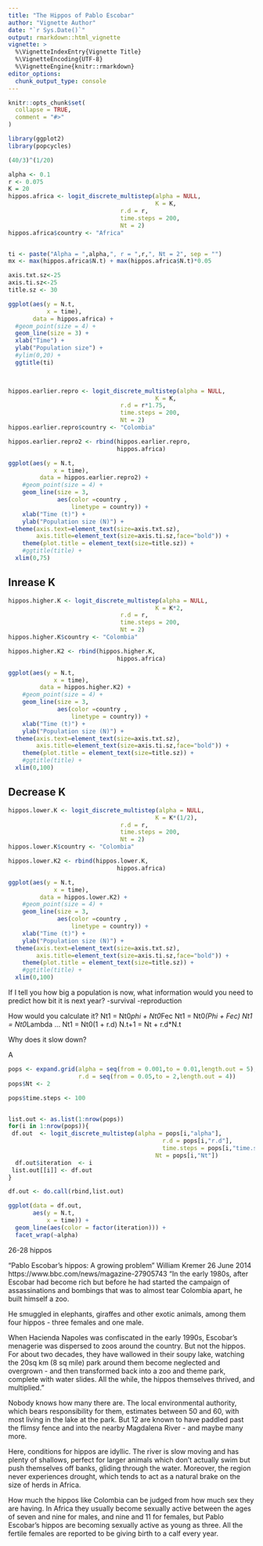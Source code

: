 ```yaml
---
title: "The Hippos of Pablo Escobar"
author: "Vignette Author"
date: "`r Sys.Date()`"
output: rmarkdown::html_vignette
vignette: >
  %\VignetteIndexEntry{Vignette Title}
  %\VignetteEncoding{UTF-8}
  %\VignetteEngine{knitr::rmarkdown}
editor_options: 
  chunk_output_type: console
---
```


```r
knitr::opts_chunk$set(
  collapse = TRUE,
  comment = "#>"
)
```



```r
library(ggplot2)
library(popcycles)
```




```r
(40/3)^(1/20)
```

```r
alpha <- 0.1
r <- 0.075
K = 20
hippos.africa <- logit_discrete_multistep(alpha = NULL, 
                                          K = K,
                                r.d = r,
                                time.steps = 200,
                                Nt = 2)
hippos.africa$country <- "Africa"


ti <- paste("Alpha = ",alpha,", r = ",r,", Nt = 2", sep = "")
mx <- max(hippos.africa$N.t) + max(hippos.africa$N.t)*0.05

axis.txt.sz<-25
axis.ti.sz<-25
title.sz <- 30

ggplot(aes(y = N.t, 
           x = time),
       data = hippos.africa) +
  #geom_point(size = 4) +
  geom_line(size = 3) +
  xlab("Time") +
  ylab("Population size") +
  #ylim(0,20) +
  ggtitle(ti)

  
```




```r
hippos.earlier.repro <- logit_discrete_multistep(alpha = NULL, 
                                          K = K,
                                r.d = r*1.75,
                                time.steps = 200,
                                Nt = 2)
hippos.earlier.repro$country <- "Colombia"
```

```r
hippos.earlier.repro2 <- rbind(hippos.earlier.repro,
                               hippos.africa)


```


```r
ggplot(aes(y = N.t,
             x = time),
         data = hippos.earlier.repro2) +
    #geom_point(size = 4) +
    geom_line(size = 3,
              aes(color =country ,
                  linetype = country)) +
    xlab("Time (t)") +
    ylab("Population size (N)") + 
  theme(axis.text=element_text(size=axis.txt.sz),
        axis.title=element_text(size=axis.ti.sz,face="bold")) +
    theme(plot.title = element_text(size=title.sz)) +
    #ggtitle(title) +
  xlim(0,75)
```











## Inrease K



```r
hippos.higher.K <- logit_discrete_multistep(alpha = NULL, 
                                          K = K*2,
                                r.d = r,
                                time.steps = 200,
                                Nt = 2)
hippos.higher.K$country <- "Colombia"
```

```r
hippos.higher.K2 <- rbind(hippos.higher.K,
                               hippos.africa)


```


```r


ggplot(aes(y = N.t,
             x = time),
         data = hippos.higher.K2) +
    #geom_point(size = 4) +
    geom_line(size = 3,
              aes(color =country ,
                  linetype = country)) +
    xlab("Time (t)") +
    ylab("Population size (N)") + 
  theme(axis.text=element_text(size=axis.txt.sz),
        axis.title=element_text(size=axis.ti.sz,face="bold")) +
    theme(plot.title = element_text(size=title.sz)) +
    #ggtitle(title) +
  xlim(0,100)
```





















## Decrease K


```r
hippos.lower.K <- logit_discrete_multistep(alpha = NULL, 
                                          K = K*(1/2),
                                r.d = r,
                                time.steps = 200,
                                Nt = 2)
hippos.lower.K$country <- "Colombia"
```

```r
hippos.lower.K2 <- rbind(hippos.lower.K,
                               hippos.africa)


```


```r
ggplot(aes(y = N.t,
             x = time),
         data = hippos.lower.K2) +
    #geom_point(size = 4) +
    geom_line(size = 3,
              aes(color =country ,
                  linetype = country)) +
    xlab("Time (t)") +
    ylab("Population size (N)") + 
  theme(axis.text=element_text(size=axis.txt.sz),
        axis.title=element_text(size=axis.ti.sz,face="bold")) +
    theme(plot.title = element_text(size=title.sz)) +
    #ggtitle(title) +
  xlim(0,100)
```



If I tell you how big a population is now, what information would you need to predict how bit it is next year?
-survival
-reproduction

How would you calculate it?
Nt1 = Nt0*phi + Nt0*Fec
Nt1 = Nt0*(Phi + Fec)
Nt1 = Nt0*Lambda
...
Nt1 = Nt0(1 + r.d)
N.t+1 = Nt + r.d*N.t



Why does it slow down?

A 







```r
pops <- expand.grid(alpha = seq(from = 0.001,to = 0.01,length.out = 5),
                    r.d = seq(from = 0.05,to = 2,length.out = 4))
pops$Nt <- 2

pops$time.steps <- 100


list.out <- as.list(1:nrow(pops))
for(i in 1:nrow(pops)){
 df.out  <- logit_discrete_multistep(alpha = pops[i,"alpha"],
                                            r.d = pops[i,"r.d"],
                                            time.steps = pops[i,"time.steps"],
                                          Nt = pops[i,"Nt"])
  df.out$iteration  <- i
 list.out[[i]] <- df.out
}

df.out <- do.call(rbind,list.out)

```



```r
ggplot(data = df.out,
       aes(y = N.t,
           x = time)) +
  geom_line(aes(color = factor(iteration))) +
  facet_wrap(~alpha)
```




26-28 hippos

"Pablo Escobar’s hippos: A growing problem"
William Kremer
26 June 2014
https://www.bbc.com/news/magazine-27905743
"In the early 1980s, after Escobar had become rich but before he had started the campaign of assassinations and bombings that was to almost tear Colombia apart, he built himself a zoo.

He smuggled in elephants, giraffes and other exotic animals, among them four hippos - three females and one male. 

When Hacienda Napoles was confiscated in the early 1990s, Escobar's menagerie was dispersed to zoos around the country. But not the hippos. For about two decades, they have wallowed in their soupy lake, watching the 20sq km (8 sq mile) park around them become neglected and overgrown - and then transformed back into a zoo and theme park, complete with water slides. All the while, the hippos themselves thrived, and multiplied."

Nobody knows how many there are. The local environmental authority, which bears responsibility for them, estimates between 50 and 60, with most living in the lake at the park. But 12 are known to have paddled past the flimsy fence and into the nearby Magdalena River - and maybe many more.

Here, conditions for hippos are idyllic. The river is slow moving and has plenty of shallows, perfect for larger animals which don't actually swim but push themselves off banks, gliding through the water. Moreover, the region never experiences drought, which tends to act as a natural brake on the size of herds in Africa.

How much the hippos like Colombia can be judged from how much sex they are having. In Africa they usually become sexually active between the ages of seven and nine for males, and nine and 11 for females, but Pablo Escobar's hippos are becoming sexually active as young as three. All the fertile females are reported to be giving birth to a calf every year.
